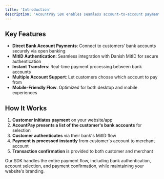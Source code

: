 ```yaml
---
title: 'Introduction'
description: 'AcountPay SDK enables seamless account-to-account payments directly from your web applications. With AcountPay, your customers can make payments directly from their bank accounts without using credit cards.'
---
```


## Key Features

- **Direct Bank Account Payments**: Connect to customers' bank accounts securely via open banking
- **MitID Authentication**: Seamless integration with Danish MitID for secure authentication
- **Instant Transfers**: Real-time payment processing between bank accounts
- **Multiple Account Support**: Let customers choose which account to pay from
- **Mobile-Friendly Flow**: Optimized for both desktop and mobile experiences

## How It Works

1. **Customer initiates payment** on your website/app
2. **AcountPay presents a list of the customer's bank accounts** for selection
3. **Customer authenticates** via their bank's MitID flow
4. **Payment is processed instantly** from customer's account to merchant account
5. **Transaction confirmation** is provided to both customer and merchant

Our SDK handles the entire payment flow, including bank authentication, account selection, and payment confirmation, while maintaining your website's branding.

